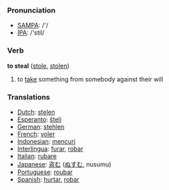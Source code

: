 === Pronunciation ===
*[[w:SAMPA|SAMPA]]: /'/
*[[w:IPA|IPA]]: /'stil/

=== Verb ===

'''to steal''' ([[stole]], [[stolen]])

# to [[take]] something from somebody against their will

=== Translations ===
*[[Dutch]]: [[stelen]]
*[[Esperanto]]: [[ŝteli]]
*[[German]]: [[stehlen]] 
*[[French]]: [[voler]]
*[[Indonesian]]: [[curi|mencuri]]
*[[Interlingua]]: [[furar]], [[robar]] 
*[[Italian]]: [[rubare]]
*[[Japanese]]: [[盗む]] ([[ぬすむ]], nusumu)
*[[Portuguese]]: [[roubar]] 
*[[Spanish]]: [[hurtar]], [[robar]]